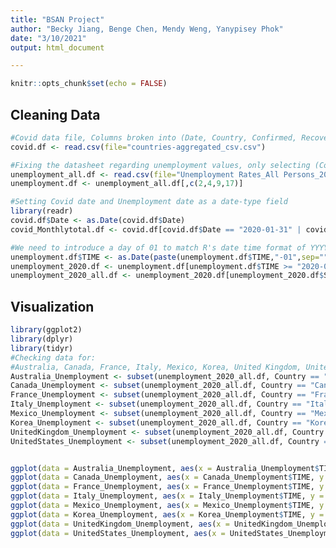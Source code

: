 ```yaml
---
title: "BSAN Project"
author: "Becky Jiang, Benge Chen, Mendy Weng, Yanypisey Phok"
date: "3/10/2021"
output: html_document

---
```

```r
knitr::opts_chunk$set(echo = FALSE)
```

## Cleaning Data

```r
#Covid data file, Columns broken into (Date, Country, Confirmed, Recovered, Deaths) 
covid.df <- read.csv(file="countries-aggregated_csv.csv")

#Fixing the datasheet regarding unemployment values, only selecting (Country, Date, Percentage of Unemployed)
unemployment_all.df <- read.csv(file="Unemployment Rates_All Persons_2019M1-2020M12.csv")
unemployment.df <- unemployment_all.df[,c(2,4,9,17)]

#Setting Covid date and Unemployment date as a date-type field
library(readr)
covid.df$Date <- as.Date(covid.df$Date)
covid_Monthlytotal.df <- covid.df[covid.df$Date == "2020-01-31" | covid.df$Date == "2020-02-29" | covid.df$Date == "2020-03-31" | covid.df$Date == "2020-04-30" | covid.df$Date == "2020-05-31" | covid.df$Date == "2020-06-30" | covid.df$Date == "2020-07-31" | covid.df$Date == "2020-08-31" | covid.df$Date == "2020-09-30" | covid.df$Date == "2020-10-31" | covid.df$Date == "2020-11-30" | covid.df$Date == "2020-12-31",]

#We need to introduce a day of 01 to match R's date time format of YYYY-MM-DD
unemployment.df$TIME <- as.Date(paste(unemployment.df$TIME,"-01",sep=""))
unemployment_2020.df <- unemployment.df[unemployment.df$TIME >= "2020-01-01" & unemployment.df$TIME <= "2020-12-31",]
unemployment_2020_all.df <- unemployment_2020.df[unemployment_2020.df$Subject == "Unemployment rate (monthly), Total, All persons",]

```

## Visualization

```r
library(ggplot2)
library(dplyr)
library(tidyr)
#Checking data for:
#Australia, Canada, France, Italy, Mexico, Korea, United Kingdom, United States
Australia_Unemployment <- subset(unemployment_2020_all.df, Country == "Australia")
Canada_Unemployment <- subset(unemployment_2020_all.df, Country == "Canada")
France_Unemployment <- subset(unemployment_2020_all.df, Country == "France")
Italy_Unemployment <- subset(unemployment_2020_all.df, Country == "Italy")
Mexico_Unemployment <- subset(unemployment_2020_all.df, Country == "Mexico")
Korea_Unemployment <- subset(unemployment_2020_all.df, Country == "Korea")
UnitedKingdom_Unemployment <- subset(unemployment_2020_all.df, Country == "United Kingdom")
UnitedStates_Unemployment <- subset(unemployment_2020_all.df, Country == "United States")


ggplot(data = Australia_Unemployment, aes(x = Australia_Unemployment$TIME, y = Australia_Unemployment$Value)) + xlab("Date") + ylab("Unemployment Percentage") +geom_point() + geom_line(linetype = "dashed")
ggplot(data = Canada_Unemployment, aes(x = Canada_Unemployment$TIME, y = Canada_Unemployment$Value)) + xlab("Date") + ylab("Unemployment Percentage") +geom_point() + geom_line(linetype = "dashed")
ggplot(data = France_Unemployment, aes(x = France_Unemployment$TIME, y = France_Unemployment$Value)) + xlab("Date") + ylab("Unemployment Percentage") +geom_point() + geom_line(linetype = "dashed")
ggplot(data = Italy_Unemployment, aes(x = Italy_Unemployment$TIME, y = Italy_Unemployment$Value)) + xlab("Date") + ylab("Unemployment Percentage") +geom_point() + geom_line(linetype = "dashed")
ggplot(data = Mexico_Unemployment, aes(x = Mexico_Unemployment$TIME, y = Mexico_Unemployment$Value)) + xlab("Date") + ylab("Unemployment Percentage") +geom_point() + geom_line(linetype = "dashed")
ggplot(data = Korea_Unemployment, aes(x = Korea_Unemployment$TIME, y = Korea_Unemployment$Value)) + xlab("Date") + ylab("Unemployment Percentage") +geom_point() + geom_line(linetype = "dashed")
ggplot(data = UnitedKingdom_Unemployment, aes(x = UnitedKingdom_Unemployment$TIME, y = UnitedKingdom_Unemployment$Value)) + xlab("Date") + ylab("Unemployment Percentage") +geom_point() + geom_line(linetype = "dashed")
ggplot(data = UnitedStates_Unemployment, aes(x = UnitedStates_Unemployment$TIME, y = UnitedStates_Unemployment$Value)) + xlab("Date") + ylab("Unemployment Percentage") +geom_point() + geom_line(linetype = "dashed")

```

